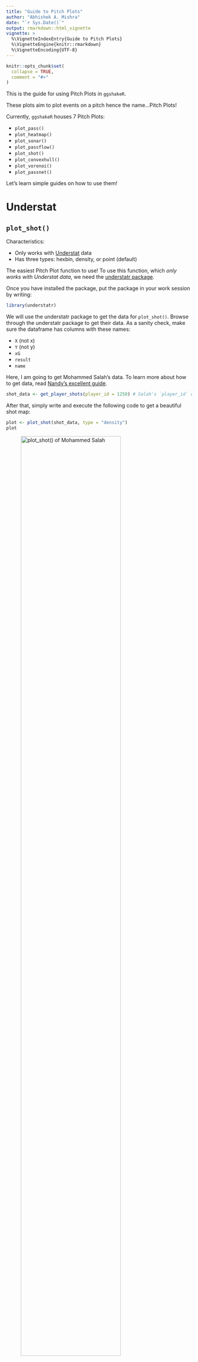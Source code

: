 ```yaml
---
title: "Guide to Pitch Plots"
author: "Abhishek A. Mishra"
date: "`r Sys.Date()`"
output: rmarkdown::html_vignette
vignette: >
  %\VignetteIndexEntry{Guide to Pitch Plots}
  %\VignetteEngine{knitr::rmarkdown}
  %\VignetteEncoding{UTF-8}
---
```


```r
knitr::opts_chunk$set(
  collapse = TRUE,
  comment = "#>"
)
```

This is the guide for using Pitch Plots in `ggshakeR`.

These plots aim to plot events on a pitch hence the name...Pitch Plots!

Currently, `ggshakeR` houses 7 Pitch Plots:

-   `plot_pass()`
-   `plot_heatmap()`
-   `plot_sonar()`
-   `plot_passflow()`
-   `plot_shot()`
-   `plot_convexhull()`
-   `plot_voronoi()`
-   `plot_passnet()`

Let's learn simple guides on how to use them!

# Understat

## `plot_shot()`

Characteristics:

-   Only works with [Understat](https://understat.com/) data
-   Has three types: hexbin, density, or point (default)

The easiest Pitch Plot function to use! To use this function, which *only works with Understat data*, we need the [understatr package](https://github.com/ewenme/understatr).

Once you have installed the package, put the package in your work session by writing:

```r
library(understatr)
```

We will use the understatr package to get the data for `plot_shot()`. Browse through the understatr package to get their data. As a sanity check, make sure the dataframe has columns with these names:

-   `X` (not x)
-   `Y` (not y)
-   `xG`
-   `result`
-   `name`

Here, I am going to get Mohammed Salah's data. To learn more about how to get data, read [Nandy's excellent guide](https://sagnikdas1.medium.com/tabguide-1-making-shot-maps-1c030f08393e).

```r
shot_data <- get_player_shots(player_id = 1250) # Salah's `player_id` on Understat is `1250`
```

After that, simply write and execute the following code to get a beautiful shot map:

```r
plot <- plot_shot(shot_data, type = "density")
plot
```

![plot_shot() of Mohammed Salah](../man/figures/plot_shot.png){width="80%"}

An additional feature is provided through a couple of other arguments within the function in the form of **highlight_goals** and **average_location**. Use them by toggling between *TRUE* and *FALSE*.

```r
plot <- plot_shot(shot_data, highlight_goals = TRUE, average_location = FALSE)
plot
```

Note that, you can write *"hexbin"*, *"density"*, and *"point"* to get three different types of shot maps. However, the **highlight_goals** parameter only works for point shot maps. Try it out!

# Opta & StatsBomb

## `plot_sonar()`, `plot_heatmap()`, & `plot_passflow()`

These three functions are quite similar in what they require.

-   `plot_sonar()` gives you a pass sonar
-   `plot_heatmap()` gives you a heat map on the pitch
-   `plot_passflow()` gives you a pass flow map on the pitch

Here are some key things to know:

-   `plot_sonar()` and `plot_passflow()` expect passing data

-   All three functions require the data to have at minimum four columns named: **x, y, finalX, finalY**

-   All three functions work on either Opta or Statsbomb data

-   All three functions need a minimum of 4 columns named:

    -   `x` (indicates starting x location)
    -   `y` (indicates starting y location)
    -   `finalX` (indicates ending x location for passes)
    -   `finalY` (indicates ending y location for passes)

Let's first get some data! You can either import you data or use [Statsbomb's open free dataset](https://github.com/statsbomb/open-data)

In this example, I'll be using StatsBomb's Messi Data for La Liga 2014/15:

```r
library(StatsBombR)

Comp <- FreeCompetitions() %>%
  filter(competition_id == 11 & season_name == "2014/2015")
Matches <- FreeMatches(Comp)
StatsBombData <- StatsBombFreeEvents(MatchesDF = Matches, Parallel = TRUE)
plotting_data  <- allclean(StatsBombData)
```

Before plotting, I am going to rename my columns:

```r
plotting_data <- plotting_data %>%
  rename("x" = "location.x",
         "y" = "location.y",
         "finalX" = "pass.end_location.x",
         "finalY" = "pass.end_location.y")
```

Sweet, let's plot!

### `plot_heatmap()`

For the heat map, we simply select our columns and plot! **Type** options include *bin*, *hex*, *density* and *jdp*. Note that we don't specify **data_type** since the default is set to "statsbomb", so we can simply write this:

```r
heat_data  <- plotting_data %>%
  select(x, y, finalX, finalY)

heatPlot <- plot_heatmap(heat_data, type = "bin")
heatPlot
```

![plot_heatmap() of all of La Liga's events in 2014/15](../man/figures/plot_heatmap.png){width="80%"}

### `plot_sonar()`

For the pass sonar, we're going to a bit more data cleaning. I don't want everybody's passing sonar - that's redundant!

For our purposes, I want Jordi Alba's passing sonar. First, let me get all passes from Jordi Alba:

```r
plotting_data_alba  <- plotting_data %>%
  filter(type.name == "Pass" & team.name == "Barcelona" & player.name == "Jordi Alba Ramos")
```

Now I can construct a pass sonar! Default **data_type** is set to *"statsbomb"*, so here we can simply write:

```r
sonarPlot <- plot_sonar(plotting_data_alba)
sonarPlot
```

![plot_sonar() of all of Jordi Alba's passes from 2014/15](../man/figures/plot_sonar.png){width="80%"}

### `plot_passflow()`

Since we already have Jordi Alba's passes, we can just construct the pass flow like this:

```r
passflowPlot <- plot_passflow(plotting_data_alba)
passflowPlot
```

![plot_passflow() of all of Jordi Alba's passes from 2014/15](../man/figures/plot_passflow.png){width="80%"}

## `plot_convexhull()`

This function allows the user to use event data to plot the convex hulls of multiple or a single player. It works on both Opta and StatsBomb data and requires the following columns:

-   `x`
-   `y`
-   `finalX`
-   `finalY`
-   `playerId` (Player name's)

Let us plot using the data set we already have.

```r
unique(plotting_data$match_id) # Find all match ID's from the data set

convexPlot <- plotting_data %>%
  filter(match_id == 266631,
         team.name == "Barcelona") %>%
  plot_convexhull()

convexPlot
```

![plot_convexhull() of FC Barcelona players from a match](../man/figures/Convexhull.png){width="80%"}

Note that we do not need to pass any parameters to the function here as the data set has already been specified and the default **data_type** is set to *"statsbomb"*. If using Opta data, set the **data_type** as such. Manipulate the data set as per your needs and use-case. You can also plot a single player convex hull by filtering for the specific name in the pipe before applying the function. You can also alter the title and colors as you wish by using the relevant parameters. 

Here is an example:

```r
convexPlot <- plotting_data %>%
  filter(match_id == 266631,
         player.name == "Jordi Alba Ramos") %>%
  plot_convexhull(color = "#41ab5d", title_plot = "Jordi Alba Convex Hull")

convexPlot
```

![plot_convexhull() of all of Jordi Alba's passes from a match](../man/figures/Convexhull_JordiAlba.png){width="80%"}

## `plot_voronoi()`

This function allows the user to use event data to plot the voronoi plot of a set of points.
It works on both Opta and StatsBomb data and requires the following columns:

-   `x`
-   `y`

Let us plot using the data set we already have. First, we'll get a summarized
dataset of players and their mean positions.

```r
finalData = plotting_data %>%
  filter(team.name == "Barcelona") %>%
  group_by(player.name) %>%
  summarise_at(vars(x,y, minute), list(name=mean), na.rm = TRUE) %>%
  na.omit() %>%
  rename("x" = "x_name") %>%
  rename("y" = "y_name")
```

After that, we can simply use the voronoi plot function:
```r
plot_voronoi(finalData)
```
![plot_voronoi() of FC Barcelona players and their mean positions](../man/figures/plot_voronoi.png){width="80%"}

A note to remember, the voronoi plot works *best* when you have a summarized
set of points. 

For example, to see something like all of the start locations of
a player's passes, you would use convexhull() while to see how the team's mean
position for each player, you would use voronoi()

Note that we do not need to pass any parameters to the function here as the data set has already been specified and the default **data_type** is set to *"statsbomb"*. If using Opta data, set the **data_type** as such. 

Manipulate the data set as per your needs and use-case. You can also fill the
voronoi plots based on the values. You will need the fill value as another column.
As usual, you can use piping to apply the function directly all in one line.

As an example, we will show EPV values calculated through `calculate_epv()`.

```r
threatData = calculate_epv(plotting_data)
```

Once we have that, we will repeat the same code as before with a small change:
```r
finalData = threatData %>%
  filter(team.name == "Barcelona") %>%
  group_by(player.name) %>%
  filter(EPVStart != -1) %>% #Getting rid of -1 as that as how we identify null values
  #We get the mean and sum of these three columns
  summarise_at(vars(x,y,EPVStart), list(name=mean,sum), na.rm = TRUE) %>%
  na.omit() %>%
  rename("x" = "x_name") %>%
  rename("y" = "y_name") %>%
  rename("EPV_Start" =  "EPVStart_fn1") #Renaming the relevant columns

#Plot voronoi plot
plot_voronoi(finalData, 
               voro_fill = "EPV_Start", 
               title_plot = "Barcelona Voronoi Diagram")
```
![plot_voronoi() of FC Barcelona players and their mean positions with EPV](../man/figures/plot_voronoi_fill.png){width="80%"}


## `plot_passnet()`

This function allows users to plot pass networks of a team in a particular match using event data from StatsBomb and Opta. Here we will be demonstrating how to use this function with both data types.

### StatsBomb

Plotting a pass network with StatsBomb data is pretty simple. All you need is a standard StatsBomb data set with the 4 coordinate columns being renamed to `x`, `y`, `finalX` and `finalY`, in line with what we have done for all other functions so far. We select a specific match and then plot away!

```r
unique(plotting_data$match_id) # Find all match ID's from the data set

passnetPlot <- plotting_data %>%
  filter(match_id == 266631) %>%
  plot_passnet(team_name = "Barcelona")

passnetPlot
```

![plot_passnet() of FC Barcelona in a match](../man/figures/SB_Passnet.png){width="80%"}

**team_name** is the one parameter that needs to be used here, as the all other parameters have been set to their default. Work with different colors using the **scale_color** parameter, different stats using **scale_stat**, flip the plot's orientation using **flip** and alter the subtitle with **subtitle_plot** if you wish to do so!

### Opta

Using `plot_passnet()` with Opta data is a bit more complicated. But fear not! We will be guiding you through the entire process so that you get the hang of it. Firstly you need an Opta data set. Here is a data set we created by ourselves to perfectly mimic an Opta data set.

[plot_passnet_test_data](https://docs.google.com/spreadsheets/d/1AvXIQj9C-ikAT1mAedcxvA8byg1XAZsEv3UY7Q6sf60/edit?usp=sharing)

Now that you have your data set, let us see which columns we require for our function:

-   `x`
-   `y`
-   `finalX`
-   `finalY`
-   `minute`
-   `playerId` (Player name's)
-   `teamId` (Team name's)
-   `outcome` (Outcome of the pass)
-   `type` (Type of event)

Note that the *playerId* and *teamId* columns need to contain player and team **names**. The data set in our hands only contains their relevant Id's. Let us fix that and transform the data set into one that will be accepted by our function.

```r
optadata <- read.csv("plot_passnet_dataset_test.csv") # Read in your data

optadata <- optadata %>%
  mutate(teamId = case_when(teamId == 2151 ~ "Team 1",
                            teamId == 3070 ~ "Team 2")) %>%
  mutate(playerId = case_when(playerId == "1" ~ "Cameron",
                              playerId == "2" ~ "Sahaj",
                              playerId == "3" ~ "Trevor",
                              playerId == "4" ~ "Jolene",
                              playerId == "5" ~ "David",
                              playerId == "6" ~ "Marcus",
                              playerId == "7" ~ "Ryo",
                              playerId == "8" ~ "Anthony",
                              playerId == "9" ~ "Aabid",
                              playerId == "10" ~ "Kylian",
                              playerId == "11" ~ "Harry",
                              playerId == "12" ~ "Victor",
                              playerId == "13" ~ "Jesse",
                              playerId == "14" ~ "Borges",
                              playerId == "15" ~ "Miguel",
                              playerId == "16" ~ "Alex",
                              playerId == "17" ~ "Abdul",
                              playerId == "18" ~ "Eric",
                              playerId == "19" ~ "Marten",
                              playerId == "20" ~ "Robert",
                              playerId == "21" ~ "Lionel",
                              playerId == "22" ~ "Dean",
                              playerId == "23" ~ "Aaron ",
                              playerId == "24" ~ "Benjamin",
                              playerId == "25" ~ "Diego",
                              playerId == "26" ~ "Abhishek",
                              playerId == "27" ~ "Samuel",
                              playerId == "28" ~ "Edward",
                              playerId == "29" ~ "Malik",
                              playerId == "30" ~ "Albert",
                              playerId == "31" ~ "Paul",
                              playerId == "32" ~ "Smith",
                              playerId == "33" ~ "Seth",
                              playerId == "34" ~ "Mohammed",
                              playerId == "35" ~ "Eder",
                              playerId == "36" ~ "Adam",
                              playerId == "37" ~ "Harsh",
                              playerId == "38" ~ "Jorge",
                              playerId == "39" ~ "Zak",
                              playerId == "40" ~ "Brandon"))
```

Here we have used the `case_when()` function to link the player and team Id's to the relevant names. There is still some work left to do.

```r
optadata <- optadata %>%
  rename(finalX = endX,
         finalY = endY)
```

We have cleaned up our data set. It is now ready to be used in the function.

**It is important to note that these steps might not be necessary for all data sets. This is only to make sure that we are following the correct format for the function. A data set with these exact column names and column type specifications will work within the function without any errors.**

Let us now plot. 

```r
passnetPlot <- plot_passnet(data = optadata, data_type = "opta", 
                            team_name = "Team 1", scale_stat = "EPV", 
                            scale_color = "#fec44f", flip = TRUE)

passnetPlot
```

![plot_passnet() using opta data](../man/figures/Opta_Passnet.png){width="80%"}

# Contributors

There are a few people to credit with helping in the creation of the pitch plot functions.

The design for `plot_sonar()` is inspired by the pass compass plot designed by [e.](https://twitter.com/barcanumbers) Part of the sonar production code is also credited to [Eliot McKinley](https://twitter.com/etmckinley).

Credit to [Joe Gallagher](https://twitter.com/joedgallagher) and his excellent package [soccermatics](https://github.com/JoGall/soccermatics) for the code used for data wrangling in the `plot_passnet()` function.